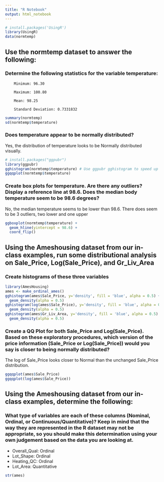 ```yaml
---
title: "R Notebook"
output: html_notebook
---
```


```r
# install.packages('UsingR') 
library(UsingR) 
data(normtemp)
```
## Use the normtemp dataset to answer the following: 
### Determine the following statistics for the variable temperature:
	
		Minimum: 96.30
		
		Maximum: 100.80
		
		Mean: 98.25
		
		Standard Deviation: 0.7331832
```r
summary(normtemp)
sd(normtemp$temperature)
```
### Does temperature appear to be normally distributed?

Yes, the distribution of temperature looks to be Normally distributed visually.
```r
# install.packages("ggpubr")
library(ggpubr)
gghistogram(normtemp$temperature) # Use ggpubr gghistogram to speed up graph making
ggqqplot(normtemp$temperature)
```
### Create box plots for temperature. Are there any outliers? Display a reference line at 98.6. Does the median body temperature seem to be 98.6 degrees?
  
No, the median temperature seems to be lower than 98.6. There does seem to be 3 outliers, two lower and one upper
```r
ggboxplot(normtemp$temperature) +
  geom_hline(yintercept = 98.6) +
  coord_flip()
```
## Using the Ameshousing dataset from our in-class examples, run some distributional analysis on Sale_Price, Log(Sale_Price), and Gr_Liv_Area
### Create histograms of these three variables
```r
library(AmesHousing)
ames <- make_ordinal_ames()
gghistogram(ames$Sale_Price, y='density', fill = 'blue', alpha = 0.5) +
  geom_density(alpha = 0.5)
gghistogram(log(ames$Sale_Price), y='density', fill = 'blue', alpha = 0.5) +
  geom_density(alpha = 0.5)
gghistogram(ames$Gr_Liv_Area, y='density', fill = 'blue', alpha = 0.5) +
  geom_density(alpha = 0.5)
```
### Create a QQ Plot for both Sale_Price and Log(Sale_Price). Based on these exploratory procedures, which version of the price information (Sale_Price or Log(Sale_Price)) would you say is closer to being normally distributed?

The log of Sale_Price looks closer to Normal than the unchanged Sale_Price distribution.
```r
ggqqplot(ames$Sale_Price)
ggqqplot(log(ames$Sale_Price))
```

## Using the Ameshousing dataset from our in-class examples, determine the following: 
### What type of variables are each of these columns (Nominal, Ordinal, or Continuous/Quantitative)? Keep in mind that the way they are represented in the R dataset may not be appropriate, so you should make this determination using your own judgement based on the data you are looking at. 
- Overall_Qual: Ordinal
- Lot_Shape: Ordinal
- Heating_QC: Ordinal
- Lot_Area: Quantitative
```r
str(ames)
```



